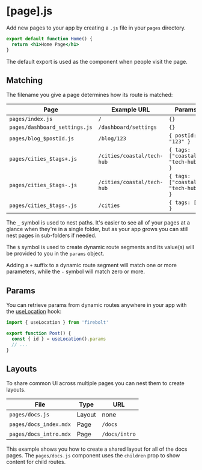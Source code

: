 <Metadata
  title='Reference: [page].js'
  description='API Reference for page files in Firebolt.'
/>

# [page].js

Add new pages to your app by creating a `.js` file in your `pages` directory.

```jsx title='pages/index.js' lineNumbers
export default function Home() {
  return <h1>Home Page</h1>
}
```

The default export is used as the component when people visit the page.

## Matching

The filename you give a page determines how its route is matched:

| Page                          | Example URL                | Params                              |
| ----------------------------- | -------------------------- | ----------------------------------- |
| `pages/index.js`              | `/`                        | `{}`                                |
| `pages/dashboard_settings.js` | `/dashboard/settings`      | `{}`                                |
| `pages/blog_$postId.js`       | `/blog/123`                | `{ postId: "123" }`                 |
| `pages/cities_$tags+.js`      | `/cities/coastal/tech-hub` | `{ tags: ["coastal", "tech-hub"] }` |
| `pages/cities_$tags-.js`      | `/cities/coastal/tech-hub` | `{ tags: ["coastal", "tech-hub"] }` |
| `pages/cities_$tags-.js`      | `/cities`                  | `{ tags: [] }`                      |

The `_` symbol is used to nest paths. It's easier to see all of your pages at a glance when they're in a single folder, but as your app grows you can still nest pages in sub-folders if needed.

The `$` symbol is used to create dynamic route segments and its value(s) will be provided to you in the `params` object.

Adding a `+` suffix to a dynamic route segment will match one or more parameters, while the `-` symbol will match zero or more.

## Params

You can retrieve params from dynamic routes anywhere in your app with the [useLocation](/docs/useLocation) hook:

```jsx title='pages/posts_$id.js' lineNumbers
import { useLocation } from 'firebolt'

export function Post() {
  const { id } = useLocation().params
  // ...
}
```

## Layouts

To share common UI across multiple pages you can nest them to create layouts.

| File                   | Type   | URL           |
| ---------------------- | ------ | ------------- |
| `pages/docs.js`        | Layout | none          |
| `pages/docs_index.mdx` | Page   | `/docs`       |
| `pages/docs_intro.mdx` | Page   | `/docs/intro` |

This example shows you how to create a shared layout for all of the docs pages. The `pages/docs.js` component uses the `children` prop to show content for child routes.
